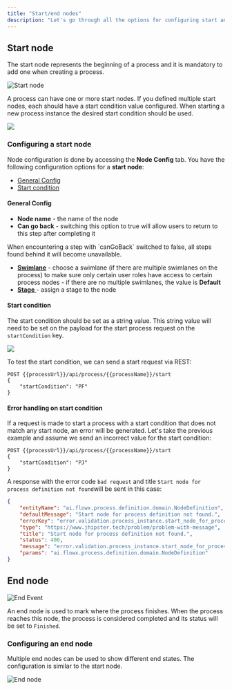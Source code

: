 ```yaml
---
title: "Start/end nodes"
description: "Let's go through all the options for configuring start and end nodes for a process definition."
---
```


## Start node

The start node represents the beginning of a process and it is mandatory to add one when creating a process.

<Frame>

![Start node](https://s3.eu-west-1.amazonaws.com/docx.flowx.ai/building-blocks/node/start_node.png#center)

</Frame>

A process can have one or more start nodes. If you defined multiple start nodes, each should have a start condition value configured. When starting a new process instance the desired start condition should be used.

![](https://s3.eu-west-1.amazonaws.com/docx.flowx.ai/building-blocks/node/start_node_example.png)

### Configuring a start node

Node configuration is done by accessing the **Node Config** tab. You have the following configuration options for a **start node**:

* [General Config](#general-config)
* [Start condition](#start-condition)

#### General Config

* **Node name** - the name of the node
* **Can go back** - switching this option to true will allow users to return to this step after completing it

<Info>
When encountering a step with `canGoBack` switched to false, all steps found behind it will become unavailable.
</Info>

* [**Swimlane**](../../platform-deep-dive/user-roles-management/swimlanes) - choose a swimlane (if there are multiple swimlanes on the process) to make sure only certain user roles have access to certain process nodes - if there are no multiple swimlanes, the value is **Default**
* [**Stage** ](../../platform-deep-dive/plugins/custom-plugins/task-management/using-stages)- assign a stage to the node

#### Start condition

The start condition should be set as a string value. This string value will need to be set on the payload for the start process request on the `startCondition` key.

<Frame>

![](https://s3.eu-west-1.amazonaws.com/docx.flowx.ai/building-blocks/node/start_node_condition.png)

</Frame>

To test the start condition, we can send a start request via REST:

```
POST {{processUrl}}/api/process/{{processName}}/start
{
    "startCondition": "PF"
}
```

#### Error handling on start condition

If a request is made to start a process with a start condition that does not match any start node, an error will be generated. Let's take the previous example and assume we send an incorrect value for the start condition:

```
POST {{processUrl}}/api/process/{{processName}}/start
{
    "startCondition": "PJ"
}
```

A response with the error code `bad request` and title `Start node for process definition not found`will be sent in this case:

```json
{
    "entityName": "ai.flowx.process.definition.domain.NodeDefinition",
    "defaultMessage": "Start node for process definition not found.",
    "errorKey": "error.validation.process_instance.start_node_for_process_def_missing",
    "type": "https://www.jhipster.tech/problem/problem-with-message",
    "title": "Start node for process definition not found.",
    "status": 400,
    "message": "error.validation.process_instance.start_node_for_process_def_missing",
    "params": "ai.flowx.process.definition.domain.NodeDefinition"
}
```

## End node

<Frame>

![End Event](https://s3.eu-west-1.amazonaws.com/docx.flowx.ai/building-blocks/node/end-event.png#center)

</Frame>

An end node is used to mark where the process finishes. When the process reaches this node, the process is considered completed and its status will be set to `Finished`.

### Configuring an end node

Multiple end nodes can be used to show different end states. The configuration is similar to the start node.

![End node](https://s3.eu-west-1.amazonaws.com/docx.flowx.ai/building-blocks/node/end_node.png)